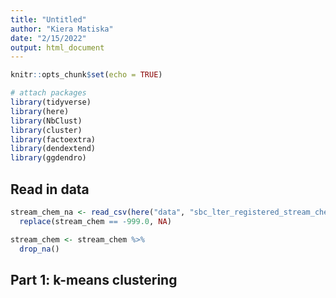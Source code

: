 ```yaml
---
title: "Untitled"
author: "Kiera Matiska"
date: "2/15/2022"
output: html_document
---
```


```r
knitr::opts_chunk$set(echo = TRUE)

# attach packages
library(tidyverse)
library(here)
library(NbClust)
library(cluster)
library(factoextra)
library(dendextend)
library(ggdendro)
```

## Read in data

```r
stream_chem_na <- read_csv(here("data", "sbc_lter_registered_stream_chemistry.csv")) %>% 
  replace(stream_chem == -999.0, NA)

stream_chem <- stream_chem %>% 
  drop_na()
```

## Part 1: k-means clustering

```r

```















